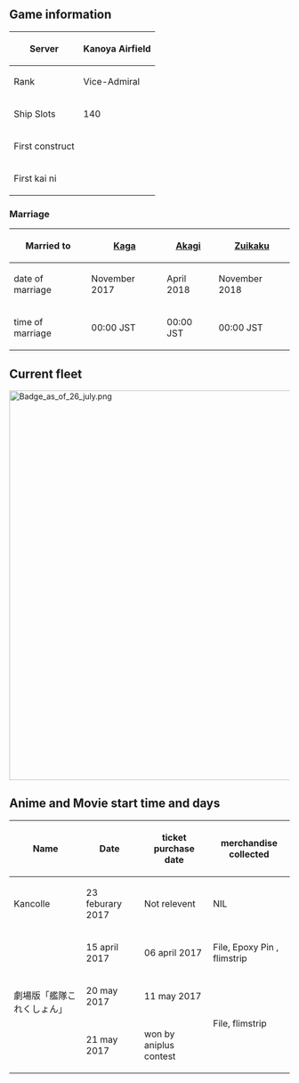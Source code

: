 ==Game information==
{| class="article-table" style="width:100%"
! Server
| Kanoya Airfield
|-
! Rank
| Vice-Admiral
! Level
| 101
|-
! Ship Slots
| 140
! Join date
| 15 April 2017
|-
! First construct
| {{ShipLink|Kaga}}
! First kai
| {{ShipLink|
Kaga}}
|-
! colspan="2" | First kai ni
| colspan="2" | {{ShipLink|
Yuudachi}}
|}
{{clear}}
===Marriage===
{| border="0" cellpadding="1" cellspacing="1" class="article-table" style="width: 500px;"
|-
! scope="col"|Married to
|[[Kaga]]
|[[Akagi]]
|[[Zuikaku]]
|-
! scope="col"|date of marriage 
|November {{ordinal|17}} 2017
|April {{ordinal|22}} 2018
|November {{ordinal|26}} 2018
|-
! scope="col"|time of marriage
|00:00 JST
|00:00 JST
|00:00 JST
|}

==Current fleet==
[[File:Badge as of 26 july.png|700px]]
{{clear}}

==Anime and Movie start time and days==
{| border="0" cellpadding="1" cellspacing="1" class="article-table article-table-selected" style="width:700px;"
|-
! scope="col"|Name
! scope="col"|Date 
! scope="col"|ticket purchase date
! scope="col"|merchandise collected
|-
|Kancolle
|23 feburary 2017
|Not relevent
|NIL
|-
| colspan="1" rowspan="3"|劇場版「艦隊これくしょん」
|15 april 2017
|06 april 2017
| colspan="2"|File, Epoxy Pin , flimstrip
|-
|20 may 2017
|11 may 2017
| colspan="2" rowspan="2"|File, flimstrip
|-
|21 may 2017
|won by aniplus contest
|}